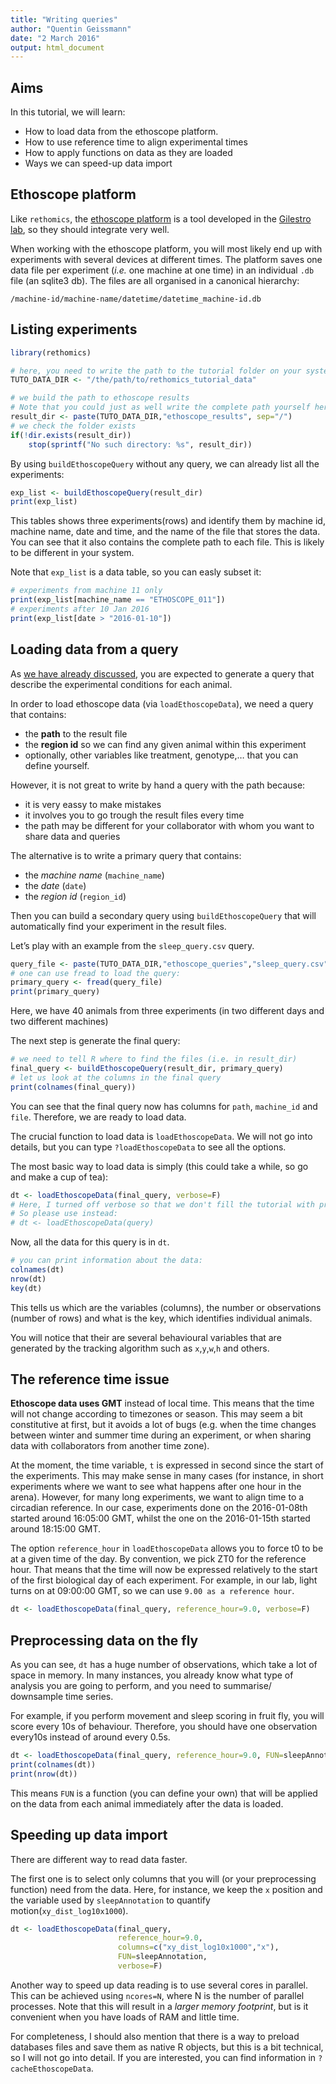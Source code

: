 ```yaml
---
title: "Writing queries"
author: "Quentin Geissmann"
date: "2 March 2016"
output: html_document
---
```



Aims
----- 

In this tutorial, we will learn:

* How to load data from the ethoscope platform.
* How to use reference time to align experimental times
* How to apply functions on data as they are loaded
* Ways we can speed-up data import

Ethoscope platform
----------------------------------------
Like `rethomics`, the [ethoscope platform](http://gilestrolab.github.io/ethoscope/) is a tool
developed in the [Gilestro lab](http://lab.gilest.ro/), so they should integrate very well.

When working with the ethoscope platform, you will most likely end up with experiments with several devices at different times.
The platform saves one data file per experiment (*i.e.* one machine at one time) in an individual `.db` file (an sqlite3 db).
The files are all organised in a canonical hierarchy:

```
/machine-id/machine-name/datetime/datetime_machine-id.db
```

Listing experiments
----------------------------------------

```r
library(rethomics)
```

```r
# here, you need to write the path to the tutorial folder on your system
TUTO_DATA_DIR <- "/the/path/to/rethomics_tutorial_data"
```

```r
# we build the path to ethoscope results
# Note that you could just as well write the complete path yourself here.
result_dir <- paste(TUTO_DATA_DIR,"ethoscope_results", sep="/")
# we check the folder exists
if(!dir.exists(result_dir))
    stop(sprintf("No such directory: %s", result_dir))
```

By using `buildEthoscopeQuery` without any query, we can already list all the experiments:

```r
exp_list <- buildEthoscopeQuery(result_dir)
print(exp_list)
```

This tables shows three experiments(rows) and identify them by machine id, machine name, date and time, and the name of the file that stores the data.
You can see that it also contains the complete path to each file. This is likely to be different in your system.

Note that `exp_list` is a data table, so you can easly subset it:

```r
# experiments from machine 11 only
print(exp_list[machine_name == "ETHOSCOPE_011"])
# experiments after 10 Jan 2016
print(exp_list[date > "2016-01-10"])
```



Loading data from a query
----------------------------------------

As [we have already discussed](queries.html), you are expected to generate a query that describe the experimental conditions for each animal.

In order to load ethoscope data (via `loadEthoscopeData`), we need a query that contains:

* the **path** to the result file
* the **region id** so we can find any given animal within this experiment
* optionally, other variables like treatment, genotype,... that you can define yourself.

However, it is not great to write by hand a query with the path because:

* it is very eassy to make mistakes
* it involves you to go trough the result files every time
* the path may be different for your collaborator with whom you want to share data and queries

The alternative is to write a primary query that contains:

* the *machine name* (`machine_name`)
* the *date* (`date`)
* the *region id* (`region_id`)

Then you can build a secondary query using `buildEthoscopeQuery` that will automatically find your experiment in the result files.


Let's play with an example from the `sleep_query.csv` query.

```r
query_file <- paste(TUTO_DATA_DIR,"ethoscope_queries","sleep_query.csv",sep="/")
# one can use fread to load the query:
primary_query <- fread(query_file)
print(primary_query)
```

Here, we have 40 animals from three experiments (in two different days and two different machines)

The next step is generate the final query:

```r
# we need to tell R where to find the files (i.e. in result_dir)
final_query <- buildEthoscopeQuery(result_dir, primary_query)
# let us look at the columns in the final query
print(colnames(final_query))
```

You can see that the final query now has columns for `path`, `machine_id` and `file`.
Therefore, we are ready to load data.

The crucial function to load data is `loadEthoscopeData`.
We will not go into details, but you can type `?loadEthoscopeData` to see all the options.

The most basic way to load data is simply (this could take a while, so go and make a cup of tea):

```r
dt <- loadEthoscopeData(final_query, verbose=F)
# Here, I turned off verbose so that we don't fill the tutorial with progress reports
# So please use instead:
# dt <- loadEthoscopeData(query)
```

Now, all the data for this query is in `dt`.

```r
# you can print information about the data:
colnames(dt)
nrow(dt)
key(dt)
```

This tells us which are the variables (columns), the number or observations (number of rows) and what is the key,
which identifies individual animals.

You will notice that their are several behavioural variables that are generated by the tracking algorithm such as `x`,`y`,`w`,`h` and others.


The reference time issue
--------------------------------

**Ethoscope data uses GMT** instead of local time. This means that the time will not change according to timezones or season.
This may seem a bit constitutive at first, but it avoids a lot of bugs (e.g. when the time changes between winter and summer time during an experiment,
or when sharing data with collaborators from another time zone).

At the moment, the time variable, `t` is expressed in second since the start of the experiments.
This may make sense in many cases (for instance, in short experiments where we want to see what happens after one hour in the arena).
However, for many long experiments, we want to align time to a circadian reference.
In our case, experiments done on the 2016-01-08th started around 16:05:00 GMT, whilst the one on the 2016-01-15th started around 18:15:00 GMT.

The option `reference_hour` in `loadEthoscopeData` allows you to force t0 to be at a given time of the day.
By convention, we pick ZT0 for the reference hour. That means that the time will now be expressed relatively to the start of the first biological day of each experiment.
For example, in our lab, light turns on at 09:00:00 GMT, so we can use `9.00 as a reference hour`.


```r
dt <- loadEthoscopeData(final_query, reference_hour=9.0, verbose=F)
```


Preprocessing data on the fly
--------------------------------------
As you can see, `dt` has a huge number of observations, which take a lot of space in memory.
In many instances, you already know what type of analysis you are going to perform, and you need
to summarise/ downsample time series.

For example, if you perform movement and sleep scoring in fruit fly, you will score every 10s of behaviour.
Therefore, you should have one observation every10s instead of around every 0.5s.


```r
dt <- loadEthoscopeData(final_query, reference_hour=9.0, FUN=sleepAnnotation, verbose=F)
print(colnames(dt))
print(nrow(dt))
```

This means `FUN` is a function (you can define your own) that will be applied on the data from each animal immediately
after the data is loaded.



Speeding up data import
---------------------------

There are different way to read data faster.

The first one is to select only columns that you will (or your preprocessing function) need from the data.
Here, for instance, we keep the `x` position and the variable used by `sleepAnnotation` to quantify motion(`xy_dist_log10x1000`).

```r
dt <- loadEthoscopeData(final_query,
                        reference_hour=9.0,
                        columns=c("xy_dist_log10x1000","x"),
                        FUN=sleepAnnotation,
                        verbose=F)
```

Another way to speed up data reading is to use several cores in parallel. This can be achieved using `ncores=N`, where N is the number of parallel processes.
Note that this will result in a *larger memory footprint*, but is it convenient when you have loads of RAM and little time.


For completeness, I should also mention that there is a way to preload databases files and save them as native R objects, but this is a bit technical, so I will not go into detail.
If you are interested, you can find information in `?cacheEthoscopeData`.

